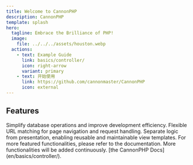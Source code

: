 ```yaml
---
title: Welcome to CannonPHP
description: CannonPHP
template: splash
hero:
  tagline: Embrace the Brilliance of PHP!
  image:
    file: ../../../assets/houston.webp
  actions:
    - text: Example Guide
      link: basics/controller/
      icon: right-arrow
      variant: primary
    - text: 开始使用
      link: https://github.com/cannonmaster/CannonPHP
      icon: external
---
```



## Features

<CardGrid stagger>
  <Card title="ORM" icon="pencil">
    Simplify database operations and improve development efficiency.
  </Card>
  <Card title="Routing" icon="add-document">
    Flexible URL matching for page navigation and request handling.
  </Card>
  <Card title="Tempalte Engine" icon="setting">
    Separate logic from presentation, enabling reusable and maintainable view
    templates.
  </Card>
  <Card title="Much more..." icon="open-book">
    For more featured functionalities, please refer to the documentation. More
    functionalities will be added continuously. [the CannonPHP
    Docs](en/basics/controller/).
  </Card>
</CardGrid>
